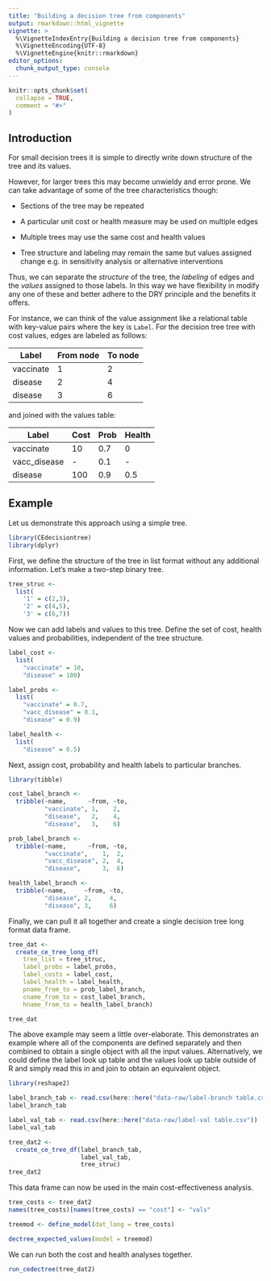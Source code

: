 ```yaml
---
title: "Building a decision tree from components"
output: rmarkdown::html_vignette
vignette: >
  %\VignetteIndexEntry{Building a decision tree from components}
  %\VignetteEncoding{UTF-8}
  %\VignetteEngine{knitr::rmarkdown}
editor_options: 
  chunk_output_type: console
---
```


```r
knitr::opts_chunk$set(
  collapse = TRUE,
  comment = "#>"
)
```

## Introduction

For small decision trees it is simple to directly write down structure of the tree and its values.

However, for larger trees this may become unwieldy and error prone. We can take advantage of some of the tree characteristics though:

- Sections of the tree may be repeated

- A particular unit cost or health measure may be used on multiple edges

- Multiple trees may use the same cost and health values

- Tree structure and labeling may remain the same but values assigned change e.g. in sensitivity analysis or alternative interventions

Thus, we can separate the *structure* of the tree, the *labeling* of edges and the *values* assigned to those labels. In this way we have flexibility in modify any one of these and better adhere to the DRY principle and the benefits it offers.

For instance, we can think of the value assignment like a relational table with key-value pairs where the key is `Label`.
For the decision tree tree with cost values, edges are labeled as follows:

| Label     | From node | To node |
|-----------|-----------|---------|
| vaccinate | 1         | 2       |
| disease   | 2         | 4       |
| disease   | 3         | 6       |

and joined with the values table:

| Label        | Cost | Prob | Health |
|--------------|------|------|--------|
| vaccinate    | 10   | 0.7  | 0      |
| vacc_disease | -    | 0.1  | -      |
| disease      | 100  | 0.9  | 0.5    |


## Example

Let us demonstrate this approach using a simple tree.

```r
library(CEdecisiontree)
library(dplyr)
```

First, we define the structure of the tree in list format without any additional information. Let's make a two-step binary tree.

```r
tree_struc <-
  list(
    '1' = c(2,3),
    '2' = c(4,5),
    '3' = c(6,7))
```

Now we can add labels and values to this tree. Define the set of cost, health values and probabilities, independent of the tree structure.

```r
label_cost <-
  list(
    "vaccinate" = 10,
    "disease" = 100)

label_probs <- 
  list(
    "vaccinate" = 0.7,
    "vacc_disease" = 0.1,
    "disease" = 0.9)

label_health <- 
  list(
    "disease" = 0.5)
```

Next, assign cost, probability and health labels to particular branches.

```r
library(tibble)

cost_label_branch <- 
  tribble(~name,      ~from, ~to,
          "vaccinate", 1,    2,
          "disease",   2,    4,
          "disease",   3,    6)

prob_label_branch <- 
  tribble(~name,      ~from, ~to,
          "vaccinate",    1,  2,
          "vacc_disease", 2,  4,
          "disease",      3,  6)

health_label_branch <- 
  tribble(~name,     ~from, ~to,
          "disease", 2,     4,
          "disease", 3,     6)
```

Finally, we can pull it all together and create a single decision tree long format data frame.

```r

tree_dat <-
  create_ce_tree_long_df(
    tree_list = tree_struc,
    label_probs = label_probs,
    label_costs = label_cost,
    label_health = label_health,
    pname_from_to = prob_label_branch,
    cname_from_to = cost_label_branch,
    hname_from_to = health_label_branch)

tree_dat
```

The above example may seem a little over-elaborate. This demonstrates an example where all of the components are defined separately and then combined to obtain a single object with all the input values.
Alternatively, we could define the label look up table and the values look up table outside of R and simply read this in and join to obtain an equivalent object.

```r
library(reshape2)

label_branch_tab <- read.csv(here::here("data-raw/label-branch table.csv"))
label_branch_tab

label_val_tab <- read.csv(here::here("data-raw/label-val table.csv"))
label_val_tab

tree_dat2 <-
  create_ce_tree_df(label_branch_tab,
                    label_val_tab,
                    tree_struc)
tree_dat2
```


This data frame can now be used in the main cost-effectiveness analysis.

```r
tree_costs <- tree_dat2
names(tree_costs)[names(tree_costs) == "cost"] <- "vals"

treemod <- define_model(dat_long = tree_costs)

dectree_expected_values(model = treemod)
```

We can run both the cost and health analyses together.

```r
run_cedectree(tree_dat2)
```

